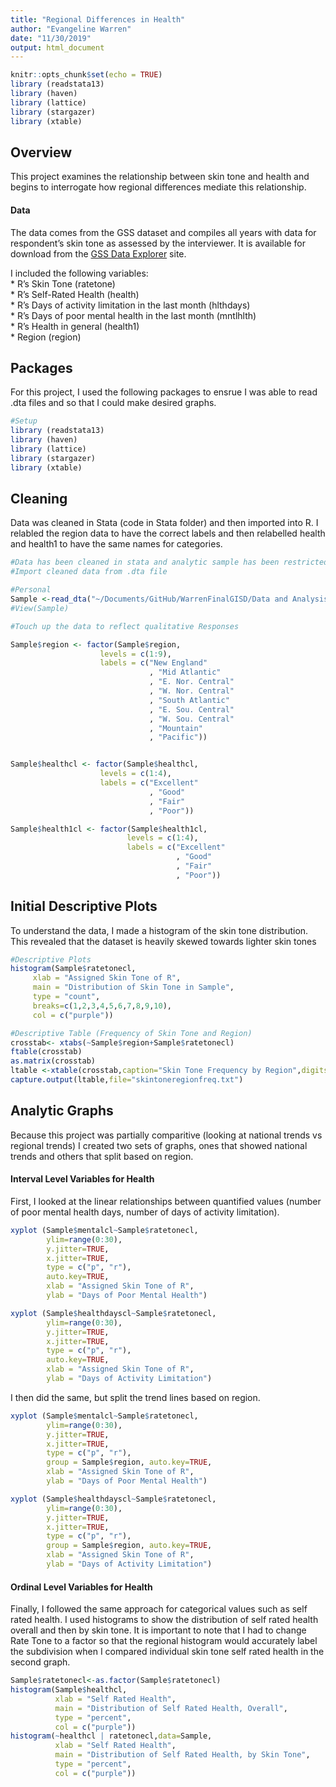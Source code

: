 ```yaml
---
title: "Regional Differences in Health"
author: "Evangeline Warren"
date: "11/30/2019"
output: html_document
---
```


```r
knitr::opts_chunk$set(echo = TRUE)
library (readstata13)
library (haven)
library (lattice)
library (stargazer)
library (xtable)
```

## Overview
This project examines the relationship between skin tone and health and begins to interrogate how regional differences mediate this relationship. 

#### Data
The data comes from the GSS dataset and compiles all years with data for respondent's skin tone as assessed by the interviewer. It is available for download from the [GSS Data Explorer](https://gssdataexplorer.norc.org) site. 

I included the following variables:  
* R's Skin Tone (ratetone)  
* R's Self-Rated Health (health)  
* R's Days of activity limitation in the last month (hlthdays)  
* R's Days of poor mental health in the last month (mntlhlth)  
* R’s Health in general (health1)  
* Region (region)

## Packages
For this project, I used the following packages to ensrue I was able to read .dta files and so that I could make desired graphs. 

``` r
#Setup
library (readstata13)
library (haven)
library (lattice)
library (stargazer)
library (xtable)
```

## Cleaning
Data was cleaned in Stata (code in Stata folder) and then imported into R. I relabled the region data to have the correct labels and then relabelled health and health1 to have the same names for categories.  
```r

#Data has been cleaned in stata and analytic sample has been restricted.
#Import cleaned data from .dta file

#Personal
Sample <-read_dta("~/Documents/GitHub/WarrenFinalGISD/Data and Analysis/ColorismCleaned.dta")
#View(Sample)

#Touch up the data to reflect qualitative Responses

Sample$region <- factor(Sample$region,
                    levels = c(1:9),
                    labels = c("New England"
                               , "Mid Atlantic"
                               , "E. Nor. Central"
                               , "W. Nor. Central"
                               , "South Atlantic"
                               , "E. Sou. Central"
                               , "W. Sou. Central"
                               , "Mountain"
                               , "Pacific"))


Sample$healthcl <- factor(Sample$healthcl,
                    levels = c(1:4),
                    labels = c("Excellent"
                               , "Good"
                               , "Fair"
                               , "Poor"))

Sample$health1cl <- factor(Sample$health1cl,
                          levels = c(1:4),
                          labels = c("Excellent"
                                     , "Good"
                                     , "Fair"
                                     , "Poor"))
```

## Initial Descriptive Plots

To understand the data, I made a histogram of the skin tone distribution. This revealed that the dataset is heavily skewed towards lighter skin tones

```r
#Descriptive Plots
histogram(Sample$ratetonecl,
     xlab = "Assigned Skin Tone of R",
     main = "Distribution of Skin Tone in Sample",
     type = "count",
     breaks=c(1,2,3,4,5,6,7,8,9,10),
     col = c("purple"))

#Descriptive Table (Frequency of Skin Tone and Region)
crosstab<- xtabs(~Sample$region+Sample$ratetonecl)
ftable(crosstab)
as.matrix(crosstab)
ltable <-xtable(crosstab,caption="Skin Tone Frequency by Region",digits=1,label="tab:table1")
capture.output(ltable,file="skintoneregionfreq.txt")
```

## Analytic Graphs

Because this project was partially comparitive (looking at national trends vs regional trends) I created two sets of graphs, ones that showed national trends and others that split based on region. 

#### Interval Level Variables for Health

First, I looked at the linear relationships between quantified values (number of poor mental health days, number of days of activity limitation). 

``` r
xyplot (Sample$mentalcl~Sample$ratetonecl,
        ylim=range(0:30),
        y.jitter=TRUE,
        x.jitter=TRUE,
        type = c("p", "r"),
        auto.key=TRUE,
        xlab = "Assigned Skin Tone of R",
        ylab = "Days of Poor Mental Health")

xyplot (Sample$healthdayscl~Sample$ratetonecl,
        ylim=range(0:30),
        y.jitter=TRUE,
        x.jitter=TRUE,
        type = c("p", "r"),
        auto.key=TRUE,
        xlab = "Assigned Skin Tone of R",
        ylab = "Days of Activity Limitation")
```

I then did the same, but split the trend lines based on region. 

```r
xyplot (Sample$mentalcl~Sample$ratetonecl,
        ylim=range(0:30),
        y.jitter=TRUE,
        x.jitter=TRUE,
        type = c("p", "r"),
        group = Sample$region, auto.key=TRUE,
        xlab = "Assigned Skin Tone of R",
        ylab = "Days of Poor Mental Health")

xyplot (Sample$healthdayscl~Sample$ratetonecl,
        ylim=range(0:30),
        y.jitter=TRUE,
        x.jitter=TRUE,
        type = c("p", "r"),
        group = Sample$region, auto.key=TRUE,
        xlab = "Assigned Skin Tone of R",
        ylab = "Days of Activity Limitation")
```

#### Ordinal Level Variables for Health
Finally, I followed the same approach for categorical values such as self rated health. I used histograms to show the distribution of self rated health overall and then by skin tone.  It is important to note that I had to change Rate Tone to a factor so that the regional histogram would accurately label the subdivision when I compared individual skin tone self rated health in the second graph. 
```r
Sample$ratetonecl<-as.factor(Sample$ratetonecl)
histogram(Sample$healthcl,
          xlab = "Self Rated Health",
          main = "Distribution of Self Rated Health, Overall",
          type = "percent",
          col = c("purple"))
histogram(~healthcl | ratetonecl,data=Sample,
          xlab = "Self Rated Health",
          main = "Distribution of Self Rated Health, by Skin Tone",
          type = "percent",
          col = c("purple"))
```
